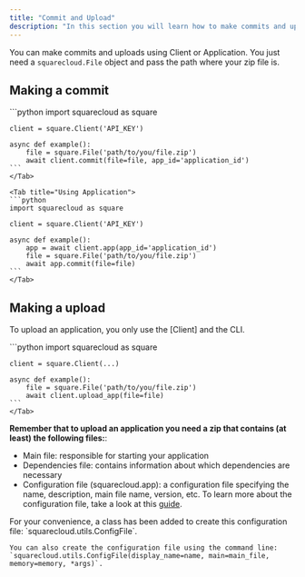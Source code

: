 ```yaml
---
title: "Commit and Upload"
description: "In this section you will learn how to make commits and uploads using the Client, Application and CLI."
---
```


You can make commits and uploads using Client or Application. You
just need a `squarecloud.File` object and pass the path where your
zip file is.

## Making a commit

<Tabs>
    <Tab title="Using Client">
    ```python
    import squarecloud as square

    client = square.Client('API_KEY')

    async def example():
        file = square.File('path/to/you/file.zip')
        await client.commit(file=file, app_id='application_id')
    ```
    </Tab>

    <Tab title="Using Application">
    ```python
    import squarecloud as square

    client = square.Client('API_KEY')

    async def example():
        app = await client.app(app_id='application_id')
        file = square.File('path/to/you/file.zip')
        await app.commit(file=file)
    ```
    </Tab>
</Tabs>

## Making a upload

To upload an application, you only use the [Client] and the CLI.

<Tabs>
    <Tab title="Using Client">
    ```python
    import squarecloud as square

    client = square.Client(...)

    async def example():
        file = square.File('path/to/you/file.zip')
        await client.upload_app(file=file)
    ```
    </Tab>
</Tabs>

**Remember that to upload an application you need a zip that contains (at least) the following files:**:

- Main file: responsible for starting your application
- Dependencies file: contains information about which dependencies are necessary
- Configuration file (squarecloud.app): a configuration file specifying the
name,
description, main file name, version, etc. To learn more about the
configuration file, take a look at this [guide](https://docs.squarecloud.app/getting-started/config-file).

<Tip>
    For your convenience, a class has been added to create this configuration file:
    `squarecloud.utils.ConfigFile`.
    
    You can also create the configuration file using the command line: 
    `squarecloud.utils.ConfigFile(display_name=name, main=main_file, memory=memory, *args)`.
</Tip>
